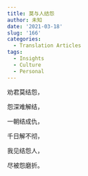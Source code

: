 ```yaml
---
title: 莫与人结怨
author: 未知
date: '2021-03-18'
slug: '166'
categories:
  - Translation Articles
tags:
  - Insights
  - Culture
  - Personal
---
```


劝君莫结怨，

怨深难解结，

一朝结成仇，

千日解不彻，

我见结怨人，

尽被怨磨折。

